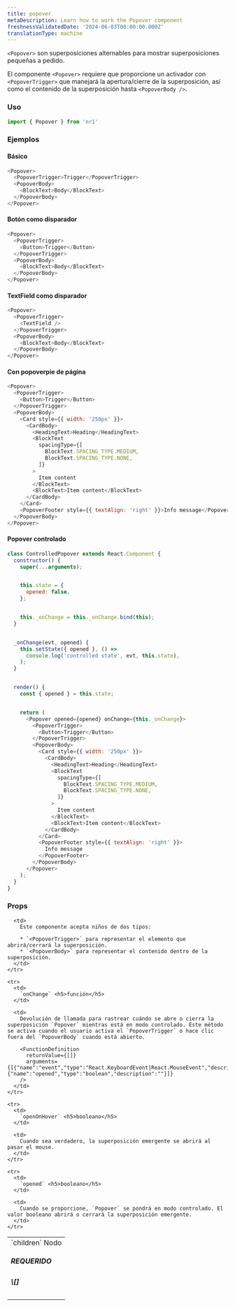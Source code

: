 ```yaml
---
title: popover
metaDescription: Learn how to work the Popover component
freshnessValidatedDate: '2024-06-03T00:00:00.000Z'
translationType: machine
---
```


`<Popover>` son superposiciones alternables para mostrar superposiciones pequeñas a pedido.

El componente `<Popover>` requiere que proporcione un activador con `<PopoverTrigger>` que manejará la apertura/cierre de la superposición, así como el contenido de la superposición hasta `<PopoverBody />`.

### Uso

```js
import { Popover } from 'nr1'
```

### Ejemplos

#### Básico

```js
<Popover>
  <PopoverTrigger>Trigger</PopoverTrigger>
  <PopoverBody>
    <BlockText>Body</BlockText>
  </PopoverBody>
</Popover>
```

#### Botón como disparador

```js
<Popover>
  <PopoverTrigger>
    <Button>Trigger</Button>
  </PopoverTrigger>
  <PopoverBody>
    <BlockText>Body</BlockText>
  </PopoverBody>
</Popover>
```

#### TextField como disparador

```js
<Popover>
  <PopoverTrigger>
    <TextField />
  </PopoverTrigger>
  <PopoverBody>
    <BlockText>Body</BlockText>
  </PopoverBody>
</Popover>
```

#### Con popoverpie de página

```js
<Popover>
  <PopoverTrigger>
    <Button>Trigger</Button>
  </PopoverTrigger>
  <PopoverBody>
    <Card style={{ width: '250px' }}>
      <CardBody>
        <HeadingText>Heading</HeadingText>
        <BlockText
          spacingType={[
            BlockText.SPACING_TYPE.MEDIUM,
            BlockText.SPACING_TYPE.NONE,
          ]}
        >
          Item content
        </BlockText>
        <BlockText>Item content</BlockText>
      </CardBody>
    </Card>
    <PopoverFooter style={{ textAlign: 'right' }}>Info message</PopoverFooter>
  </PopoverBody>
</Popover>
```

#### Popover controlado

```js
class ControlledPopover extends React.Component {
  constructor() {
    super(...arguments);


    this.state = {
      opened: false,
    };


    this._onChange = this._onChange.bind(this);
  }


  _onChange(evt, opened) {
    this.setState({ opened }, () =>
      console.log('controlled state', evt, this.state),
    );
  }


  render() {
    const { opened } = this.state;


    return (
      <Popover opened={opened} onChange={this._onChange}>
        <PopoverTrigger>
          <Button>Trigger</Button>
        </PopoverTrigger>
        <PopoverBody>
          <Card style={{ width: '250px' }}>
            <CardBody>
              <HeadingText>Heading</HeadingText>
              <BlockText
                spacingType={[
                  BlockText.SPACING_TYPE.MEDIUM,
                  BlockText.SPACING_TYPE.NONE,
                ]}
              >
                Item content
              </BlockText>
              <BlockText>Item content</BlockText>
            </CardBody>
          </Card>
          <PopoverFooter style={{ textAlign: 'right' }}>
            Info message
          </PopoverFooter>
        </PopoverBody>
      </Popover>
    );
  }
}
```

### Props

<table>
  <tbody>
    <tr>
      <td>
        `children` Nodo <h5>REQUERIDO</h5> <h5>\[]</h5>
      </td>

      <td>
        Este componente acepta niños de dos tipos:

        * `<PopoverTrigger>` para representar el elemento que abrirá/cerrará la superposición.
        * `<PopoverBody>` para representar el contenido dentro de la superposición.
      </td>
    </tr>

    <tr>
      <td>
        `onChange` <h5>función</h5>
      </td>

      <td>
        Devolución de llamada para rastrear cuándo se abre o cierra la superposición `Popover` mientras está en modo controlado. Este método se activa cuando el usuario activa el `PopoverTrigger` o hace clic fuera del `PopoverBody` cuando está abierto.

        <FunctionDefinition
          returnValue={[]}
          arguments={[{"name":"event","type":"React.KeyboardEvent|React.MouseEvent","description":""},{"name":"opened","type":"boolean","description":""}]}
        />
      </td>
    </tr>

    <tr>
      <td>
        `openOnHover` <h5>booleano</h5>
      </td>

      <td>
        Cuando sea verdadero, la superposición emergente se abrirá al pasar el mouse.
      </td>
    </tr>

    <tr>
      <td>
        `opened` <h5>booleano</h5>
      </td>

      <td>
        Cuando se proporcione, `Popover` se pondrá en modo controlado. El valor booleano abrirá o cerrará la superposición emergente.
      </td>
    </tr>
  </tbody>
</table>